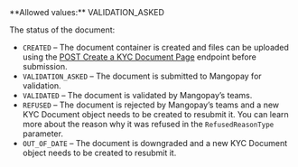 <ParamField body="Status" type="string" >     
**Allowed values:** VALIDATION_ASKED

The status of the document:  
- `CREATED` – The document container is created and files can be uploaded using the [POST Create a KYC Document Page](/api-reference/kyc-documents/create-kyc-document-page) endpoint before submission.
- `VALIDATION_ASKED` – The document is submitted to Mangopay for validation.  
- `VALIDATED` – The document is validated by Mangopay’s teams.  
- `REFUSED` – The document is rejected by Mangopay’s teams and a new KYC Document object needs to be created to resubmit it. You can learn more about the reason why it was refused in the `RefusedReasonType` parameter.  
- `OUT_OF_DATE` – The document is downgraded and a new KYC Document object needs to be created to resubmit it.   
</ParamField>